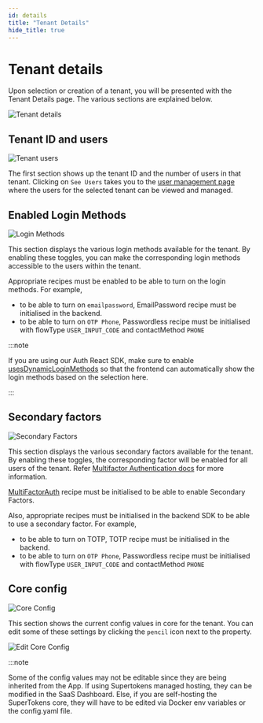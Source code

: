 ```yaml
---
id: details
title: "Tenant Details"
hide_title: true
---
```


# Tenant details

Upon selection or creation of a tenant, you will be presented with the Tenant Details page. The various sections are explained below.

<img src="/img/dashboard/tenant-management/details.png" alt="Tenant details"/>

## Tenant ID and users

<img src="/img/dashboard/tenant-management/tenant-users.png" alt="Tenant users"/>

The first section shows up the tenant ID and the number of users in that tenant. Clicking on `See Users` takes you to the [user management page](/docs/userdashboard/users-listing-and-details) where the users for the selected tenant can be viewed and managed.


## Enabled Login Methods

<img src="/img/dashboard/tenant-management/login-methods.png" alt="Login Methods"/>

This section displays the various login methods available for the tenant. By enabling these toggles, you can make the corresponding login methods accessible to the users within the tenant.

Appropriate recipes must be enabled to be able to turn on the login methods. For example, 

- to be able to turn on `emailpassword`, EmailPassword recipe must be initialised in the backend.
- to be able to turn on `OTP Phone`, Passwordless recipe must be initialised with flowType `USER_INPUT_CODE` and contactMethod `PHONE`

:::note

If you are using our Auth React SDK, make sure to enable [usesDynamicLoginMethods](/docs/passwordless/common-customizations/multi-tenancy/common-domain-login#step-3-tell-supertokens-about-the-saved-tenantid-from-the-previous-step) so that the frontend can automatically show the login methods based on the selection here.

:::

## Secondary factors

<img src="/img/dashboard/tenant-management/secondary-factors.png" alt="Secondary Factors"/>

This section displays the various secondary factors available for the tenant. By enabling these toggles, the corresponding factor will be enabled for all users of the tenant. Refer [Multifactor Authentication docs](/docs/mfa/introduction) for more information.

[MultiFactorAuth](/docs/mfa/backend-setup) recipe must be initialised to be able to enable Secondary Factors.

Also, appropriate recipes must be initialised in the backend SDK to be able to use a secondary factor. For example,

- to be able to turn on TOTP, TOTP recipe must be initialised in the backend.
- to be able to turn on `OTP Phone`, Passwordless recipe must be initialised with flowType `USER_INPUT_CODE` and contactMethod `PHONE`

## Core config

<img src="/img/dashboard/tenant-management/core-config.png" alt="Core Config"/>

This section shows the current config values in core for the tenant. You can edit some of these settings by clicking the `pencil` icon next to the property.

<img src="/img/dashboard/tenant-management/edit-core-config.png" alt="Edit Core Config"/>

:::note

Some of the config values may not be editable since they are being inherited from the App. If using Supertokens managed hosting, they can be modified in the SaaS Dashboard. Else, if you are self-hosting the SuperTokens core, they will have to be edited via Docker env variables or the config.yaml file.
